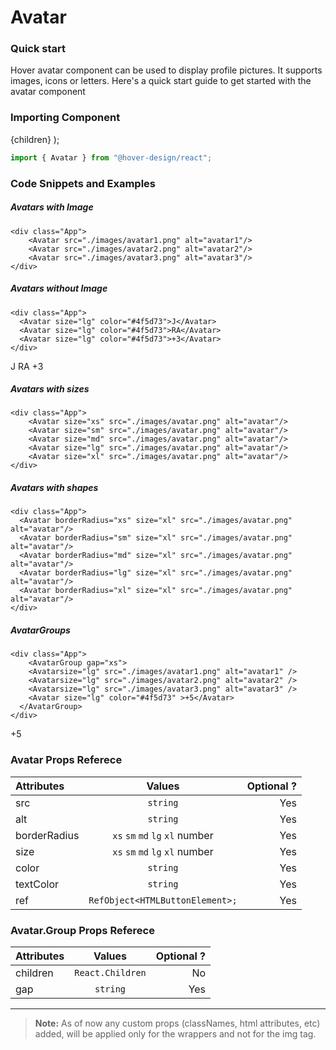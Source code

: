# Avatar

### Quick start

Hover avatar component can be used to display profile pictures. It supports images, icons or letters. Here's a quick start guide to get started with the avatar component

### Importing Component


  <Card variant="shadow">
    <Flex justifyContent="center" alignItems="center" gap="16px">
      {children}
    </Flex>
  </Card>
);

```jsx
import { Avatar } from "@hover-design/react";
```

### Code Snippets and Examples

##### Avatars with Image

```
<div class="App">
    <Avatar src="./images/avatar1.png" alt="avatar1"/>
    <Avatar src="./images/avatar2.png" alt="avatar2"/>
    <Avatar src="./images/avatar3.png" alt="avatar3"/>
</div>

```

<Avatarcontainer>
  <Avatar
    src="https://avatars.githubusercontent.com/u/30571073?v=4?s=200&v=4"
    alt="random-image"
  />
  <Avatar
    src="https://avatars.githubusercontent.com/u/29141140?v=4?s=200&v=4"
    alt="random-image"
  />
  <Avatar
    src="https://avatars.githubusercontent.com/u/13111030?v=4?s=200&v=4"
    alt="random-image"
  />
</Avatarcontainer>

##### Avatars without Image

```
<div class="App">
  <Avatar size="lg" color="#4f5d73">J</Avatar>
  <Avatar size="lg" color="#4f5d73">RA</Avatar>
  <Avatar size="lg" color="#4f5d73">+3</Avatar>
</div>

```

<Avatarcontainer>
  <Avatar size="lg" color="#4f5d73">
    J
  </Avatar>
  <Avatar size="lg" color="#4f5d73">
    RA
  </Avatar>
  <Avatar size="lg" color="#4f5d73">
    +3
  </Avatar>
</Avatarcontainer>

##### Avatars with sizes

```
<div class="App">
    <Avatar size="xs" src="./images/avatar.png" alt="avatar"/>
    <Avatar size="sm" src="./images/avatar.png" alt="avatar"/>
    <Avatar size="md" src="./images/avatar.png" alt="avatar"/>
    <Avatar size="lg" src="./images/avatar.png" alt="avatar"/>
    <Avatar size="xl" src="./images/avatar.png" alt="avatar"/>
</div>

```

<Avatarcontainer>
  <Avatar
    size="xs"
    src="https://avatars.githubusercontent.com/u/30571073?v=4?s=200&v=4"
    alt="random-image"
  />
  <Avatar
    size="sm"
    src="https://avatars.githubusercontent.com/u/30571073?v=4?s=200&v=4"
    alt="random-image"
  />
  <Avatar
    size="md"
    src="https://avatars.githubusercontent.com/u/30571073?v=4?s=200&v=4"
    alt="random-image"
  />
  <Avatar
    size="lg"
    src="https://avatars.githubusercontent.com/u/30571073?v=4?s=200&v=4"
    alt="random-image"
  />
  <Avatar
    size="xl"
    src="https://avatars.githubusercontent.com/u/30571073?v=4?s=200&v=4"
    alt="random-image"
  />
</Avatarcontainer>

##### Avatars with shapes

```
<div class="App">
  <Avatar borderRadius="xs" size="xl" src="./images/avatar.png" alt="avatar"/>
  <Avatar borderRadius="sm" size="xl" src="./images/avatar.png" alt="avatar"/>
  <Avatar borderRadius="md" size="xl" src="./images/avatar.png" alt="avatar"/>
  <Avatar borderRadius="lg" size="xl" src="./images/avatar.png" alt="avatar"/>
  <Avatar borderRadius="xl" size="xl" src="./images/avatar.png" alt="avatar"/>
</div>

```

<Avatarcontainer>
  <Avatar
    size="xl"
    borderRadius="xs"
    src="https://avatars.githubusercontent.com/u/30571073?v=4?s=200&v=4"
    alt="random-image"
  />
  <Avatar
    size="xl"
    borderRadius="sm"
    src="https://avatars.githubusercontent.com/u/30571073?v=4?s=200&v=4"
    alt="random-image"
  />
  <Avatar
    size="xl"
    borderRadius="md"
    src="https://avatars.githubusercontent.com/u/30571073?v=4?s=200&v=4"
    alt="random-image"
  />
  <Avatar
    size="xl"
    borderRadius="lg"
    src="https://avatars.githubusercontent.com/u/30571073?v=4?s=200&v=4"
    alt="random-image"
  />
  <Avatar
    size="xl"
    borderRadius="xl"
    src="https://avatars.githubusercontent.com/u/30571073?v=4?s=200&v=4"
    alt="random-image"
  />
</Avatarcontainer>

##### AvatarGroups

```
<div class="App">
    <AvatarGroup gap="xs">
    <Avatarsize="lg" src="./images/avatar1.png" alt="avatar1" />
    <Avatarsize="lg" src="./images/avatar2.png" alt="avatar2" />
    <Avatarsize="lg" src="./images/avatar3.png" alt="avatar3" />
    <Avatar size="lg" color="#4f5d73" >+5</Avatar>
  </AvatarGroup>
</div>

```

<Avatarcontainer>
  <AvatarGroup gap="xs">
    <Avatar
      size="lg"
      src="https://avatars.githubusercontent.com/u/13111030?v=4"
      alt="avatar"
    />
    <Avatar
      size="lg"
      src="https://avatars.githubusercontent.com/u/29141140?v=4"
      alt="avatar"
    />
    <Avatar
      size="lg"
      src="https://avatars.githubusercontent.com/u/30571073?v=4?s=200&v=4"
      alt="avatar"
    />
    <Avatar size="lg" color="#4f5d73">
      +5
    </Avatar>
  </AvatarGroup>
</Avatarcontainer>

### Avatar Props Referece

| Attributes   |             Values              | Optional ? |
| :----------- | :-----------------------------: | ---------: |
| src          |            `string`             |        Yes |
| alt          |            `string`             |        Yes |
| borderRadius | `xs` `sm` `md` `lg` `xl` number |        Yes |
| size         | `xs` `sm` `md` `lg` `xl` number |        Yes |
| color        |            `string`             |        Yes |
| textColor    |            `string`             |        Yes |
| ref          | `RefObject<HTMLButtonElement>;` |        Yes |

### Avatar.Group Props Referece

| Attributes |      Values      | Optional ? |
| :--------- | :--------------: | ---------: |
| children   | `React.Children` |         No |
| gap        |     `string`     |        Yes |

<hr />

> **Note:** As of now any custom props (classNames, html attributes, etc) added, will be applied only for the wrappers and not for the img tag.

